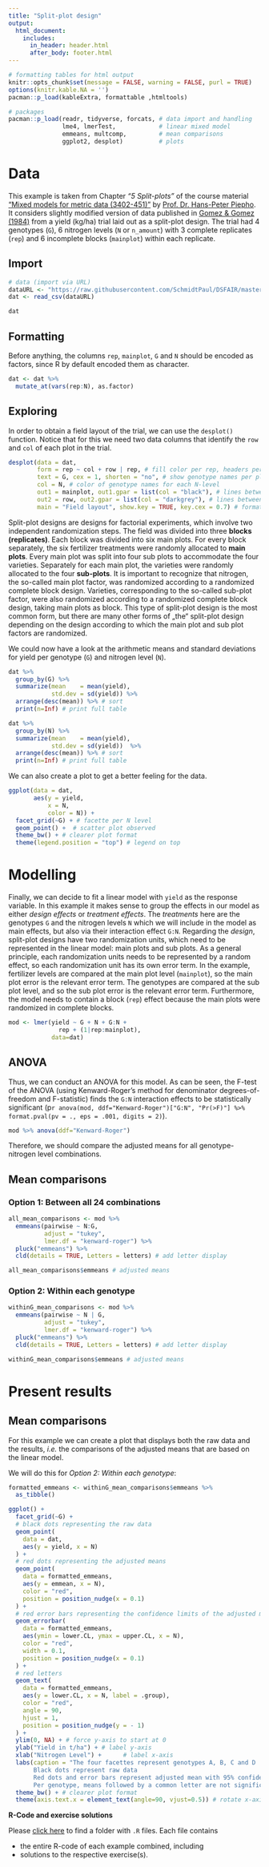 ```yaml
---
title: "Split-plot design"
output: 
  html_document:
    includes:
      in_header: header.html
      after_body: footer.html		
---
```


```r
# formatting tables for html output
knitr::opts_chunk$set(message = FALSE, warning = FALSE, purl = TRUE)
options(knitr.kable.NA = '')
pacman::p_load(kableExtra, formattable ,htmltools)
```

```r
# packages
pacman::p_load(readr, tidyverse, forcats, # data import and handling
               lme4, lmerTest,            # linear mixed model 
               emmeans, multcomp,         # mean comparisons
               ggplot2, desplot)          # plots
```

# Data

This example is taken from Chapter *"5 Split-plots"* of the course material ["Mixed models for metric data (3402-451)"](https://www.uni-hohenheim.de/en/module-catalogue/lehrveranstaltung/mixed-models-for-metric-data-3402-451){target="_blank"} by [Prof. Dr. Hans-Peter Piepho](https://www.uni-hohenheim.de/organisation?tx_base_lsfcontentadmin%5BlsfPerson%5D=6257){target="_blank"}. It considers slightly modified version of data published in [Gomez & Gomez (1984)](https://www.wiley.com/en-us/Statistical+Procedures+for+Agricultural+Research%2C+2nd+Edition-p-9780471870920){target="_blank"} from a yield (kg/ha) trial laid out as a split-plot design. The trial had 4 genotypes (`G`), 6 nitrogen levels (`N` or `n_amount`) with 3 complete replicates (`rep`) and 6 incomplete blocks (`mainplot`) within each replicate.

## Import

```r
# data (import via URL)
dataURL <- "https://raw.githubusercontent.com/SchmidtPaul/DSFAIR/master/data/Gomez%26Gomez1984.csv"
dat <- read_csv(dataURL)

dat
```

## Formatting

Before anything, the columns `rep`, `mainplot`, `G` and `N` should be encoded as factors, since R by default encoded them as character.

```r
dat <- dat %>% 
  mutate_at(vars(rep:N), as.factor)
```

## Exploring

In order to obtain a field layout of the trial, we can use the `desplot()` function. Notice that for this we need two data columns that identify the `row` and `col` of each plot in the trial. 

```r
desplot(data = dat,
        form = rep ~ col + row | rep, # fill color per rep, headers per rep
        text = G, cex = 1, shorten = "no", # show genotype names per plot
        col = N, # color of genotype names for each N-level
        out1 = mainplot, out1.gpar = list(col = "black"), # lines between mainplots
        out2 = row, out2.gpar = list(col = "darkgrey"), # lines between rows
        main = "Field layout", show.key = TRUE, key.cex = 0.7) # formatting
```

Split-plot designs are designs for factorial experiments, which involve two independent randomization steps. The field was divided into three **blocks (replicates)**. Each block was divided into six main plots. For every block separately, the six fertilizer treatments were randomly allocated to **main plots**. Every main plot was split into four sub plots to accommodate the four varieties. Separately for each main plot, the varieties were randomly allocated to the four **sub-plots**. It is important to recognize that nitrogen, the so-called main plot factor, was randomized according to a randomized complete block design. Varieties, corresponding to the so-called sub-plot factor, were also randomized according to a randomized complete block design, taking main plots as block. This type of split-plot design is the most common form, but there are many other forms of „the“ split-plot design depending on the design according to which the main plot and sub plot factors are randomized.

We could now have a look at the arithmetic means and standard deviations for yield per genotype (`G`) and nitrogen level (`N`).

<div class = "row"> <div class = "col-md-6">
```r
dat %>% 
  group_by(G) %>% 
  summarize(mean    = mean(yield),
            std.dev = sd(yield)) %>% 
  arrange(desc(mean)) %>% # sort
  print(n=Inf) # print full table
```
</div> <div class = "col-md-6">
```r
dat %>% 
  group_by(N) %>% 
  summarize(mean    = mean(yield),
            std.dev = sd(yield))  %>% 
  arrange(desc(mean)) %>% # sort
  print(n=Inf) # print full table
```
</div> </div>

We can also create a plot to get a better feeling for the data.

```r
ggplot(data = dat, 
       aes(y = yield, 
           x = N,
           color = N)) +
  facet_grid(~G) + # facette per N level
  geom_point() +  # scatter plot observed
  theme_bw() + # clearer plot format 
  theme(legend.position = "top") # legend on top
```

# Modelling

Finally, we can decide to fit a linear model with `yield` as the response variable. In this example it makes sense to group the effects in our model as either *design effects* or *treatment effects*. The *treatments* here are the genotypes `G` and the nitrogen levels `N` which we will include in the model as main effects, but also via their interaction effect `G:N`. Regarding the *design*, split-plot designs have two randomization units, which need to be represented in the linear model: main plots and sub plots. As a general principle, each randomization units needs to be represented by a random effect, so each randomization unit has its own error term. In the example, fertilizer levels are compared at the main plot level (`mainplot`), so the main plot error is the relevant error term. The genotypes are compared at the sub plot level, and so the sub plot error is the relevant error term. Furthermore, the model needs to contain a block (`rep`) effect because the main plots were randomized in complete blocks.

```r
mod <- lmer(yield ~ G + N + G:N + 
              rep + (1|rep:mainplot), 
            data=dat)
```


## ANOVA

Thus, we can conduct an ANOVA for this model. As can be seen, the F-test of the ANOVA (using Kenward-Roger’s method for denominator degrees-of-freedom and F-statistic) finds the `G:N` interaction effects to be statistically significant (p`r anova(mod, ddf="Kenward-Roger")["G:N", "Pr(>F)"] %>% format.pval(pv = ., eps = .001, digits = 2)`). 

```r
mod %>% anova(ddf="Kenward-Roger")
```

Therefore, we should compare the adjusted means for all genotype-nitrogen level combinations.

## Mean comparisons

### Option 1: Between all 24 combinations

```r
all_mean_comparisons <- mod %>%
  emmeans(pairwise ~ N:G,
          adjust = "tukey",
          lmer.df = "kenward-roger") %>%
  pluck("emmeans") %>%
  cld(details = TRUE, Letters = letters) # add letter display

all_mean_comparisons$emmeans # adjusted means
```

### Option 2: Within each genotype

```r
withinG_mean_comparisons <- mod %>%
  emmeans(pairwise ~ N | G,
          adjust = "tukey",
          lmer.df = "kenward-roger") %>%
  pluck("emmeans") %>%
  cld(details = TRUE, Letters = letters) # add letter display

withinG_mean_comparisons$emmeans # adjusted means
```

# Present results

## Mean comparisons

For this example we can create a plot that displays both the raw data and the results, *i.e.* the comparisons of the adjusted means that are based on the linear model.

We will do this for *Option 2: Within each genotype*:

```r
formatted_emmeans <- withinG_mean_comparisons$emmeans %>% 
  as_tibble()

ggplot() +
  facet_grid(~G) +
  # black dots representing the raw data
  geom_point(
    data = dat,
    aes(y = yield, x = N)
  ) +
  # red dots representing the adjusted means
  geom_point(
    data = formatted_emmeans,
    aes(y = emmean, x = N),
    color = "red",
    position = position_nudge(x = 0.1)
  ) +
  # red error bars representing the confidence limits of the adjusted means
  geom_errorbar(
    data = formatted_emmeans,
    aes(ymin = lower.CL, ymax = upper.CL, x = N),
    color = "red",
    width = 0.1,
    position = position_nudge(x = 0.1)
  ) +
  # red letters 
  geom_text(
    data = formatted_emmeans,
    aes(y = lower.CL, x = N, label = .group),
    color = "red",
    angle = 90,
    hjust = 1,
    position = position_nudge(y = - 1)
  ) + 
  ylim(0, NA) + # force y-axis to start at 0
  ylab("Yield in t/ha") + # label y-axis
  xlab("Nitrogen Level") +      # label x-axis
  labs(caption = "The four facettes represent genotypes A, B, C and D
       Black dots represent raw data
       Red dots and error bars represent adjusted mean with 95% confidence limits per genotype-nitrogen level combination
       Per genotype, means followed by a common letter are not significantly different according to the Tukey-test and within") +
  theme_bw() + # clearer plot format 
  theme(axis.text.x = element_text(angle=90, vjust=0.5)) # rotate x-axis label
```

**R-Code and exercise solutions**

Please [click here](https://github.com/SchmidtPaul/DSFAIR/tree/master/Rpurl){target="_blank"} to find a folder with `.R` files. Each file contains

 * the entire R-code of each example combined, including
 * solutions to the respective exercise(s).